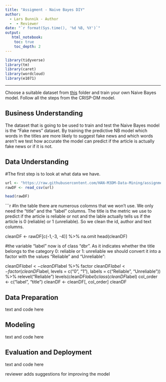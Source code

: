 ```yaml
---
title: "Assigment - Naive Bayes DIY"
author:
  - Lars Bunnik - Author
  -  - Reviewer
date: "`r format(Sys.time(), '%d %B, %Y')`"
output:
   html_notebook:
    toc: true
    toc_depth: 2
---
```


```r
library(tidyverse)
library(tm)
library(caret)
library(wordcloud)
library(e1071)
```
---

Choose a suitable dataset from [this](https://github.com/HAN-M3DM-Data-Mining/assignments/tree/master/datasets) folder and train your own Naive Bayes model. Follow all the steps from the CRISP-DM model.


## Business Understanding
The dataset that is going to be used to train and test the Naive Bayes model is the "Fake news" dataset. By training the predictive NB model which words in the titles are more likely to suggest fake news and which words aren't we test how accurate the model can predict if the article is actually fake news or if it is not.

## Data Understanding
#The first step is to look at what data we have.

```r
url <- "https://raw.githubusercontent.com/HAN-M3DM-Data-Mining/assignments/master/datasets/NB-fakenews.csv"
rawDF <- read_csv(url)

head(rawDF)
```


```r
#In the table there are numerous colomns that we won't use. We only need the "title" and the "label" columns. The title is the metric we use to predict if the article is reliable or not and the lable actually tells us if the article is 0 (reliable) or 1 (unreliable). So we clean the id, author and text columns.

cleanDF <- rawDF[c(-1,-3, -4)] %>% na.omit
head(cleanDF)

#the variable "label" now is of class "dbr". As it indicates whether the title belongs to the category 0: reliable or 1: unreliable we should convert it into a factor with the values "Reliable" and "Unreliable":

cleanDF$label <- cleanDF$label %>% factor
cleanDF$label <- factor(cleanDF$label, levels = c("0", "1"), labels = c("Reliable", "Unreliable")) %>% relevel("Reliable")
levels(cleanDF$label)
class(cleanDF$label)
col_order <- c("label", "title")
cleanDF <- cleanDF[, col_order]
cleanDF

## Data Preparation
text and code here

## Modeling
text and code here

## Evaluation and Deployment
text and code here

reviewer adds suggestions for improving the model
